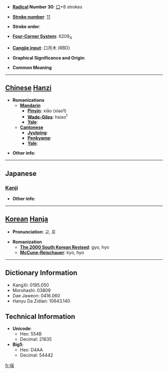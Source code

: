 * '''[[Wiktionary:Chinese radical index| Radical]] Number 30''': [[Wiktionary:Chinese radical index 口|口]]+8 strokes

* '''[[Wiktionary:Chinese total strokes index|Stroke number]]''': [[Wiktionary:Chinese total strokes index 11|11]]

* '''Stroke order''': 

* '''[[Wiktionary:Chinese four corner index|Four-Corner System]]''': 6209<sub>4</sub>

* '''[[Wiktionary:Chinese Cangjie index|Cangjie input]]''': 口月木 (RBD)

* '''Graphical Significance and Origin''': 

* '''Common Meaning'''

----

== [[Chinese]] [[Hanzi]] ==

* '''Romanizations'''
** '''[[Mandarin]]'''
*** '''[[Pinyin]]''': xiāo (xiao1)
*** '''[[Wade-Giles]]''': hsiao<sup>1</sup>
*** '''[[Yale]]''': 
** '''[[Cantonese]]'''
*** '''[[Jyutping]]''':
*** '''[[Penkyamp]]''': 
*** '''[[Yale]]''': 

* '''Other info''': 

----

==Japanese==
===[[Kanji]]===
{{kanji|on readings=[[きょう]] (kyō), [[けき]] (keki), [[きゃく]] (kyaku), [[さい]] (sai)
|kun readings=[[かまびすしい]] (kamabisushii), [[おおきい]] (ookii)
}}

* '''Other info''':  

----

== [[Korean]] [[Hanja]] ==

* '''Pronunciation''': 교, 효

* '''Romanization'''
** '''[[The 2000 South Korean Revised Romanization|The 2000 South Korean Revised]]''': gyo, hyo
** '''[[McCune-Reischauer]]''': kyo, hyo

----

== Dictionary Information ==

* KangXi: 0195.050
* Morohashi: 03809
* Dae Jaweon: 0416.060
* Hanyu Da Zidian: 10643.140

== Technical Information ==

* '''Unicode''':
** Hex: 554B
** Decimal: 21835
* '''Big5''':
** Hex: D4AA
** Decimal: 54442

[[fr:啋]]